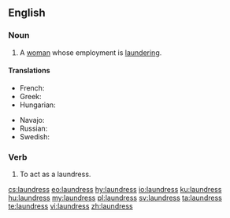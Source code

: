 ==English==

===Noun===
{{en-noun|es}}
# A [[woman]] whose employment is [[laundering]].

====Translations====
{{trans-top|A woman whose employment is laundering}}
* French: {{t+|fr|blanchisseuse|f}}
* Greek: {{t+|el|πλύστρα|f|sc=Grek}}
* Hungarian: {{t+|hu|mosónő}}
{{trans-mid}} 
* Navajo: {{t|nv|asdzání daʼiigisígíí}}
* Russian: {{t+|ru|пра́чка|f|sc=Cyrl|tr=práčka}}
* Swedish: {{t|sv|tvätterska}}
{{trans-bottom}}

===Verb===
{{en-verb|es}}

# {{context|obsolete|lang=en}} To act as a laundress.

[[cs:laundress]]
[[eo:laundress]]
[[hy:laundress]]
[[io:laundress]]
[[ku:laundress]]
[[hu:laundress]]
[[my:laundress]]
[[pl:laundress]]
[[sv:laundress]]
[[ta:laundress]]
[[te:laundress]]
[[vi:laundress]]
[[zh:laundress]]